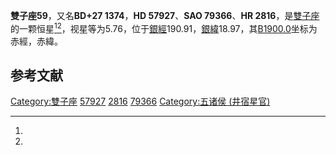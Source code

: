 {{Starbox begin
| name = 雙子座59
}}
{{Starbox observe
| epoch = [[J2000.0|J2000.0]]
| constell = [[雙子座|雙子座]]<ref name=SIMBAD>{{cite web
 | url=http://simbad.u-strasbg.fr/simbad/sim-id?Ident=HR+2816
 | title=Pulsating variable Star
 | publisher=Centre de Données astronomiques de Strasbourg
 | work=SIMBAD
 | accessdate=2012-07-13
 | archive-date=2016-03-19
 | archive-url=https://web.archive.org/web/20160319025438/http://simbad.u-strasbg.fr/simbad/sim-id?Ident=HR+2816
 | dead-url=no
 }}</ref><ref name=DATA>{{cite web
 | url=http://vizier.u-strasbg.fr/viz-bin/VizieR-5?-out.add=.&-source=5050&-corr=PK=HR&-out.max=9999&HR=2816
 | title=VizieR Detailed Page
 | accessdate=2012-07-13
 | archive-date=2016-03-04
 | archive-url=https://web.archive.org/web/20160304234513/http://vizier.u-strasbg.fr/viz-bin/VizieR-5?-out.add=.&-source=5050&-corr=PK=HR&-out.max=9999&HR=2816
 | dead-url=no
 }}</ref>
| 星官 = 
| ra = {{RA|7|24|33.4}}<ref name=SIMBAD /><ref name=DATA />
| dec = {{DEC|+27|38|17}}<ref name=SIMBAD /><ref name=DATA />
| appmag_v = 5.76<ref name=SIMBAD /><ref name=DATA />
}}
{{Starbox character
| class = g:F0<ref name=SIMBAD /><ref name=DATA />
| b-v = 0.34<ref name=SIMBAD /><ref name=DATA />
| u-b = 0.08<ref name=SIMBAD /><ref name=DATA />
| r-i = <ref name=SIMBAD /><ref name=DATA />
| variable = 
}}
{{Starbox astrometry
| radial_v = 0.08
| prop_mo_ra = -5
| parallax = 
| p_error = 
}}
{{Starbox catalog
| names =BD+27 1374，[[SAO星表|SAO]] 79366，[[HD星表|HD]] 57927，[[HR星表|HR]] 2816}}
{{Starbox reference |Simbad=HR+2816}}
{{Starbox end}}

'''雙子座59'''，又名'''BD+27 1374'''，'''HD 57927'''、'''SAO 79366'''、'''HR 2816'''，是[[雙子座|雙子座]]的一颗恒星<ref name=SIMBAD /><ref name=DATA />，视星等为5.76，位于[[銀道座標系|銀經]]190.91，[[銀道座標系|銀緯]]18.97，其[[B1900.0|B1900.0]]坐标为赤經{{RA|7|18|20.1}}，赤緯{{DEC|+27|18.97|52}}。

== 参考文献 ==
{{reflist}}

{{star-stub}}

{{雙子座恒星}}
{{星官|五诸侯|5|6|井宿}}
[[Category:雙子座|Category:雙子座]]
[[Category:HD和HDE天體|57927]]
[[Category:HR天體|2816]]
[[Category:SAO天體|79366]]
[[Category:五诸侯_(井宿星官)|Category:五诸侯 (井宿星官)]]